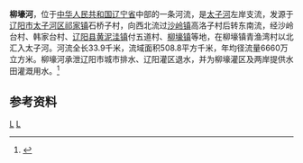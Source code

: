 '''柳壕河'''，位于[[中华人民共和国|中华人民共和国]][[辽宁省|辽宁省]]中部的一条河流，是[[太子河|太子河]]左岸支流，发源于[[辽阳市|辽阳市]][[太子河区|太子河区]][[祁家镇|祁家镇]]石桥子村，向西北流过[[沙岭镇_(辽阳市)|沙岭镇]]高洛子村后转东南流，经沙岭台村、韩家台村、[[辽阳县|辽阳县]][[黄泥洼镇|黄泥洼镇]]付五道村、[[柳壕镇|柳壕镇]]等地，在柳壕镇青渔湾村以北汇入太子河。河流全长33.9千米，流域面积508.8平方千米，年均径流量6660万立方米。柳壕河承泄辽阳市城市排水、辽阳灌区退水，并为柳壕灌区及两岸提供水田灌溉用水。<ref name="中国河湖大典">{{cite book zh |author=《[[中国河湖大典|中国河湖大典]]》编纂委员会 |title=《中国河湖大典·黑龙江、辽河卷》 |format=M |edition=1 |location=北京 |publisher=中国水利水电出版社 |date=2014年4月 |pages=284页 |id= ISBN 978-7-5170-1950-3}}</ref>
==参考资料==

{{reflist}}

{{China-river-stub}}

[[Category:辽宁河流|L]]
[[Category:辽河水系|L]]